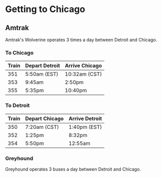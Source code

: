 # Getting to Chicago

## Amtrak

Amtrak's Wolverine operates 3 times a day between Detroit and Chicago.

### To Chicago

| Train | Depart Detroit | Arrive Chicago |
|-------|----------------|----------------|
| 351   | 5:50am (EST)   | 10:32am (CST)  |
| 353   | 9:45am         | 2:50pm         |
| 355   | 5:35pm         | 10:40pm        |

### To Detroit

| Train | Depart Chicago | Arrive Detroit |
|-------|----------------|----------------|
| 350   | 7:20am (CST)   | 1:40pm (EST)   |
| 352   | 1:25pm         | 8:32pm         |
| 354   | 5:50pm         | 12:55am        |


### Greyhound

Greyhound operates 3 buses a day between Detroit and Chicago.
